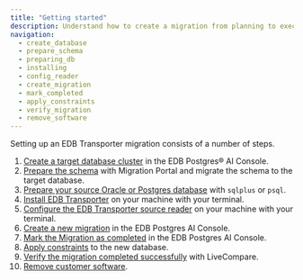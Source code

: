 ```yaml
---
title: "Getting started"
description: Understand how to create a migration from planning to execution.
navigation:
  - create_database
  - prepare_schema
  - preparing_db
  - installing
  - config_reader
  - create_migration
  - mark_completed
  - apply_constraints
  - verify_migration
  - remove_software
---
```


Setting up an EDB Transporter migration consists of a number of steps.

1.  [Create a target database cluster](create_database) in the EDB Postgres® AI Console.
1.  [Prepare the schema](prepare_schema) with Migration Portal and migrate the schema to the target database.
1.  [Prepare your source Oracle or Postgres database](preparing_db) with `sqlplus` or `psql`.
1.  [Install EDB Transporter](installing) on your machine with your terminal.
1.  [Configure the EDB Transporter source reader](config_reader) on your machine with your terminal.
1.  [Create a new migration](create_migration) in the EDB Postgres AI Console.
1.  [Mark the Migration as completed](mark_completed) in the EDB Postgres AI Console.
1.  [Apply constraints](apply_constraints) to the new database.
1.  [Verify the migration completed successfully](verify_migration) with LiveCompare.
1.  [Remove customer software](remove_software).
